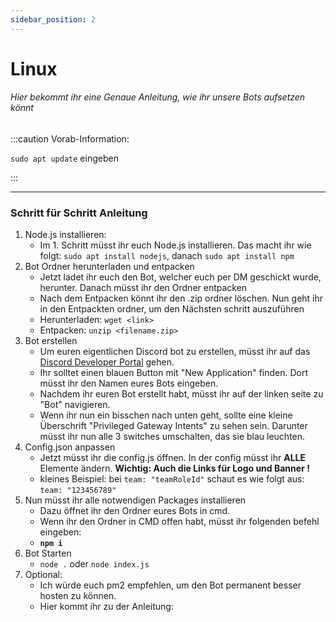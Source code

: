 ---
sidebar_position: 2
---

# Linux

###### Hier bekommt ihr eine Genaue Anleitung, wie ihr unsere Bots aufsetzen könnt

:::caution Vorab-Information:

`sudo apt update` eingeben

:::

***

### Schritt für Schritt Anleitung
1. Node.js installieren:
    - Im 1. Schritt müsst ihr euch Node.js installieren. Das macht ihr wie folgt: `sudo apt install nodejs`, danach `sudo apt install npm`
2. Bot Ordner herunterladen und entpacken
    - Jetzt ladet ihr euch den Bot, welcher euch per DM geschickt wurde, herunter. Danach müsst ihr den Ordner entpacken
    - Nach dem Entpacken könnt ihr den .zip ordner löschen. Nun geht ihr in den Entpackten ordner, um den Nächsten schritt auszuführen
    - Herunterladen: `wget <link>`
    - Entpacken: `unzip <filename.zip>`
3. Bot erstellen
    - Um euren eigentlichen Discord bot zu erstellen, müsst ihr auf das [Discord Developer Portal](https://discord.com/developers/applications) gehen.
    - Ihr solltet einen blauen Button mit "New Application" finden. Dort müsst ihr den Namen eures Bots eingeben.
    - Nachdem ihr euren Bot erstellt habt, müsst ihr auf der linken seite zu "Bot" navigieren.
    - Wenn ihr nun ein bisschen nach unten geht, sollte eine kleine Überschrift "Privileged Gateway Intents" zu sehen sein. Darunter müsst ihr nun alle 3 switches umschalten, das sie blau leuchten.
4. Config.json anpassen
    - Jetzt müsst ihr die config.js öffnen. In der config müsst ihr **ALLE** Elemente ändern. **Wichtig: Auch die Links für Logo und Banner !**
    - kleines Beispiel: bei `team: "teamRoleId"` schaut es wie folgt aus: `team: "123456789"`
5. Nun müsst ihr alle notwendigen Packages installieren
    - Dazu öffnet ihr den Ordner eures Bots in cmd.
    - Wenn ihr den Ordner in CMD offen habt, müsst ihr folgenden befehl eingeben:
    - **`npm i`**
6. Bot Starten
    - `node .` oder `node index.js`
7. Optional: 
    - Ich würde euch pm2 empfehlen, um den Bot permanent besser hosten zu können.
    - Hier kommt ihr zu der Anleitung: